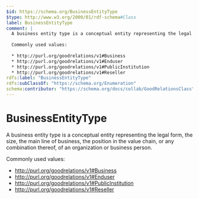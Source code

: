 ```yaml
---
$id: https://schema.org/BusinessEntityType
$type: http://www.w3.org/2000/01/rdf-schema#Class
label: BusinessEntityType
comment: |
  A business entity type is a conceptual entity representing the legal form, the size, the main line of business, the position in the value chain, or any combination thereof, of an organization or business person.
  
  Commonly used values:
  
  * http://purl.org/goodrelations/v1#Business
  * http://purl.org/goodrelations/v1#Enduser
  * http://purl.org/goodrelations/v1#PublicInstitution
  * http://purl.org/goodrelations/v1#Reseller
rdfs:label: "BusinessEntityType"
rdfs:subClassOf: "https://schema.org/Enumeration"
schema:contributor: "https://schema.org/docs/collab/GoodRelationsClass"
---
```


# BusinessEntityType

A business entity type is a conceptual entity representing the legal form, the size, the main line of business, the position in the value chain, or any combination thereof, of an organization or business person.

Commonly used values:

* http://purl.org/goodrelations/v1#Business
* http://purl.org/goodrelations/v1#Enduser
* http://purl.org/goodrelations/v1#PublicInstitution
* http://purl.org/goodrelations/v1#Reseller

